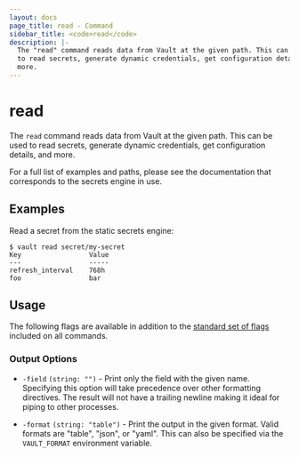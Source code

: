 ```yaml
---
layout: docs
page_title: read - Command
sidebar_title: <code>read</code>
description: |-
  The "read" command reads data from Vault at the given path. This can be used
  to read secrets, generate dynamic credentials, get configuration details, and
  more.
---
```


# read

The `read` command reads data from Vault at the given path. This can be used to
read secrets, generate dynamic credentials, get configuration details, and more.

For a full list of examples and paths, please see the documentation that
corresponds to the secrets engine in use.

## Examples

Read a secret from the static secrets engine:

```text
$ vault read secret/my-secret
Key                 Value
---                 -----
refresh_interval    768h
foo                 bar
```

## Usage

The following flags are available in addition to the [standard set of
flags](/docs/commands/index.html) included on all commands.

### Output Options

- `-field` `(string: "")` - Print only the field with the given name. Specifying
  this option will take precedence over other formatting directives. The result
  will not have a trailing newline making it ideal for piping to other processes.

- `-format` `(string: "table")` - Print the output in the given format. Valid
  formats are "table", "json", or "yaml". This can also be specified via the
  `VAULT_FORMAT` environment variable.
